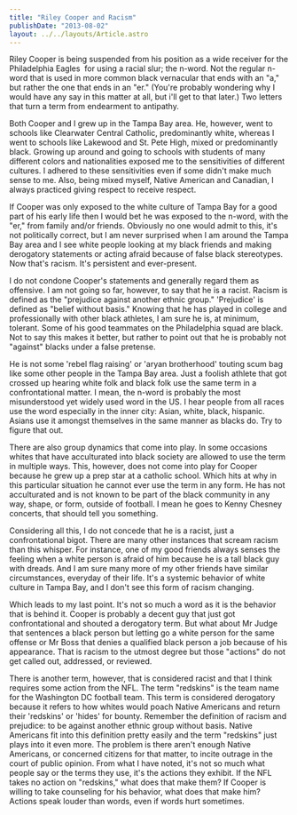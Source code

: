 ```yaml
---
title: "Riley Cooper and Racism"
publishDate: "2013-08-02"
layout: ../../layouts/Article.astro
---
```


Riley Cooper is being suspended from his position as a wide receiver for the Philadelphia Eagles  [](http://www.youtube.com/watch?v=Ph0_8-LiCL0)for using a racial slur; the n-word. Not the regular n-word that is used in more common black vernacular that ends with an "a," but rather the one that ends in an "er." (You're probably wondering why I would have any say in this matter at all, but i'll get to that later.) Two letters that turn a term from endearment to antipathy.

Both Cooper and I grew up in the Tampa Bay area. He, however, went to schools like Clearwater Central Catholic, predominantly white, whereas I went to schools like Lakewood and St. Pete High, mixed or predominantly black. Growing up around and going to schools with students of many different colors and nationalities exposed me to the sensitivities of different cultures. I adhered to these sensitivities even if some didn't make much sense to me. Also, being mixed myself, Native American and Canadian, I always practiced giving respect to receive respect.

If Cooper was only exposed to the white culture of Tampa Bay for a good part of his early life then I would bet he was exposed to the n-word, with the "er," from family and/or friends. Obviously no one would admit to this, it's not politically correct, but I am never surprised when I am around the Tampa Bay area and I see white people looking at my black friends and making derogatory statements or acting afraid because of false black stereotypes. Now that's racism. It's persistent and ever-present.

I do not condone Cooper's statements and generally regard them as offensive. I am not going so far, however, to say that he is a racist. Racism is defined as the "prejudice against another ethnic group." 'Prejudice' is defined as "belief without basis." Knowing that he has played in college and professionally with other black athletes, I am sure he is, at minimum, tolerant. Some of his good teammates on the Philadelphia squad are black. Not to say this makes it better, but rather to point out that he is probably not "against" blacks under a false pretense.

He is not some 'rebel flag raising' or 'aryan brotherhood' touting scum bag like some other people in the Tampa Bay area. Just a foolish athlete that got crossed up hearing white folk and black folk use the same term in a confrontational matter. I mean, the n-word is probably the most misunderstood yet widely used word in the US. I hear people from all races use the word especially in the inner city: Asian, white, black, hispanic. Asians use it amongst themselves in the same manner as blacks do. Try to figure that out.

There are also group dynamics that come into play. In some occasions whites that have acculturated into black society are allowed to use the term in multiple ways. This, however, does not come into play for Cooper because he grew up a prep star at a catholic school. Which hits at why in this particular situation he cannot ever use the term in any form. He has not acculturated and is not known to be part of the black community in any way, shape, or form, outside of football. I mean he goes to Kenny Chesney concerts, that should tell you something.

Considering all this, I do not concede that he is a racist, just a confrontational bigot. There are many other instances that scream racism than this whisper. For instance, one of my good friends always senses the feeling when a white person is afraid of him because he is a tall black guy with dreads. And I am sure many more of my other friends have similar circumstances, everyday of their life. It's a systemic behavior of white culture in Tampa Bay, and I don't see this form of racism changing.

Which leads to my last point. It's not so much a word as it is the behavior that is behind it. Cooper is probably a decent guy that just got confrontational and shouted a derogatory term. But what about Mr Judge that sentences a black person but letting go a white person for the same offense or Mr Boss that denies a qualified black person a job because of his appearance. That is racism to the utmost degree but those "actions" do not get called out, addressed, or reviewed.

There is another term, however, that is considered racist and that I think requires some action from the NFL. The term "redskins" is the team name for the Washington DC football team. This term is considered derogatory because it refers to how whites would poach Native Americans and return their 'redskins' or 'hides' for bounty. Remember the definition of racism and prejudice: to be against another ethnic group without basis. Native Americans fit into this definition pretty easily and the term "redskins" just plays into it even more. The problem is there aren't enough Native Americans, or concerned citizens for that matter, to incite outrage in the court of public opinion. From what I have noted, it's not so much what people say or the terms they use, it's the actions they exhibit. If the NFL takes no action on "redskins," what does that make them? If Cooper is willing to take counseling for his behavior, what does that make him? Actions speak louder than words, even if words hurt sometimes.
